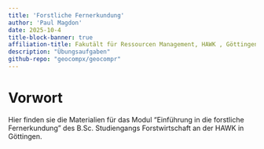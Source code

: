 ```yaml
---
title: 'Forstliche Fernerkundung'
author: 'Paul Magdon'
date: 2025-10-4
title-block-banner: true
affiliation-title: Fakutält für Ressourcen Management, HAWK , Göttingen
description: "Übungsaufgaben"
github-repo: "geocompx/geocompr"
---
```



# Vorwort {-}

Hier finden sie die Materialien für das Modul "Einführung in die forstliche 
Fernerkundung" des B.Sc. Studiengangs Forstwirtschaft an der HAWK in Göttingen. 